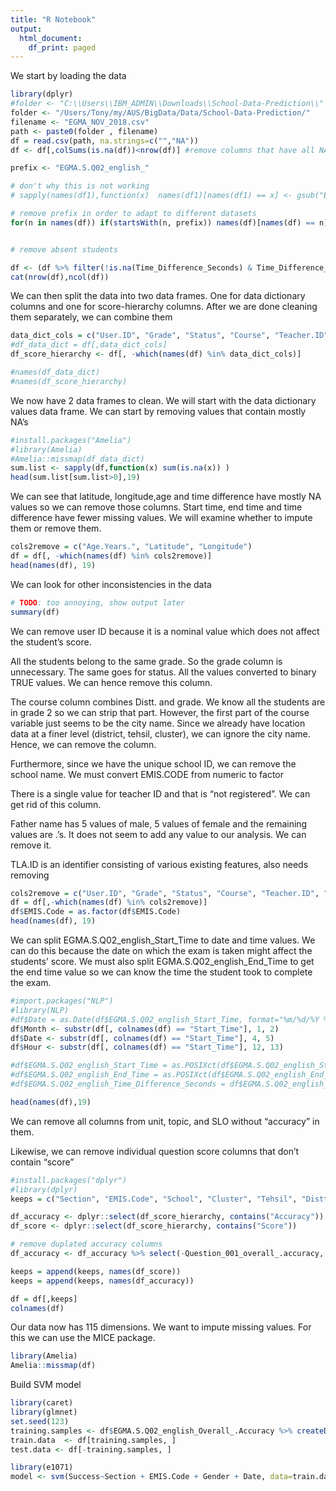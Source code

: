 ---
title: "R Notebook"
output:
  html_document:
    df_print: paged
---

We start by loading the data
```{r}
library(dplyr)
#folder <- "C:\\Users\\IBM_ADMIN\\Downloads\\School-Data-Prediction\\"
folder <- "/Users/Tony/my/AUS/BigData/Data/School-Data-Prediction/"
filename <- "EGMA_NOV_2018.csv"
path <- paste0(folder , filename)
df = read.csv(path, na.strings=c("","NA"))
df <- df[,colSums(is.na(df))<nrow(df)] #remove columns that have all NA's

prefix <- "EGMA.S.Q02_english_"

# don't why this is not working
# sapply(names(df1),function(x)  names(df1)[names(df1) == x] <- gsub("EGMA.S.Q02_english_", "", x))

# remove prefix in order to adapt to different datasets
for(n in names(df)) if(startsWith(n, prefix)) names(df)[names(df) == n] <- gsub(prefix, "", n)


# remove absent students

df <- (df %>% filter(!is.na(Time_Difference_Seconds) & Time_Difference_Seconds > 0))
cat(nrow(df),ncol(df))
```

We can then split the data into two data frames. One for data dictionary columns and one for score-hierarchy columns. After we are done cleaning them separately, we can combine them
```{r}

data_dict_cols = c("User.ID", "Grade", "Status", "Course", "Teacher.ID", "School", "EMIS.Code", "TLA.ID", "Cluster", "Tehsil", "Distt.", "Father.Name", "Age.Years.", "Gender", "Section", "Start_Time","End_Time", "Time_Difference_Seconds", "Latitude", "Longitude")
#df_data_dict = df[,data_dict_cols]  
df_score_hierarchy <- df[, -which(names(df) %in% data_dict_cols)]

#names(df_data_dict)
#names(df_score_hierarchy)

```

We now have 2 data frames to clean. We will start with the data dictionary values data frame. We can start by removing values that contain mostly NA's
```{r}
#install.packages("Amelia")
#library(Amelia)
#Amelia::missmap(df_data_dict)
sum.list <- sapply(df,function(x) sum(is.na(x)) )
head(sum.list[sum.list>0],19)
```
We can see that latitude, longitude,age and time difference have mostly NA values so we can remove those columns. Start time, end time and time difference have fewer missing values. We will examine whether to impute them or remove them.
```{r}
cols2remove = c("Age.Years.", "Latitude", "Longitude")
df = df[, -which(names(df) %in% cols2remove)]
head(names(df), 19)
```
We can look for other inconsistencies in the data
```{r include=FALSE}
# TODO: too annoying, show output later
summary(df)
```
We can remove user ID because it is a nominal value which does not affect the student's score.

All the students belong to the same grade. So the grade column is unnecessary. The same goes for status. All the values converted to binary TRUE values. We can hence remove this column.

The course column combines Distt. and grade. We know all the students are in grade 2 so we can strip that part. However, the first part of the course variable just seems to be the city name. Since we already have location data at a finer level (district, tehsil, cluster), we can ignore the city name. Hence, we can remove the column.

Furthermore, since we have the unique school ID, we can remove the school name. We must convert EMIS.CODE from numeric to factor


There is a single value for teacher ID and that is "not registered". We can get rid of this column.

Father name has 5 values of male, 5 values of female and the remaining values are .'s. It does not seem to add any value to our analysis. We can remove it.

TLA.ID is an identifier consisting of various existing features, also needs removing

```{r}
cols2remove = c("User.ID", "Grade", "Status", "Course", "Teacher.ID", "Father.Name", "TLA.ID")
df = df[,-which(names(df) %in% cols2remove)]
df$EMIS.Code = as.factor(df$EMIS.Code)
head(names(df), 19)
```
We can split EGMA.S.Q02_english_Start_Time to date and time values. We can do this because the date on which the exam is taken might affect the students' score. We must also split EGMA.S.Q02_english_End_Time to get the end time value so we can know the time the student took to complete the exam. 
```{r}
#import.packages("NLP")
#library(NLP)
#df$Date = as.Date(df$EGMA.S.Q02_english_Start_Time, format="%m/%d/%Y %H:%M:%S")
df$Month <- substr(df[, colnames(df) == "Start_Time"], 1, 2)
df$Date <- substr(df[, colnames(df) == "Start_Time"], 4, 5)
df$Hour <- substr(df[, colnames(df) == "Start_Time"], 12, 13)

#df$EGMA.S.Q02_english_Start_Time = as.POSIXct(df$EGMA.S.Q02_english_Start_Time, format="%m/%d/%Y %H:%M:%S")
#df$EGMA.S.Q02_english_End_Time = as.POSIXct(df$EGMA.S.Q02_english_End_Time, format="%m/%d/%Y %H:%M:%S")
#df$EGMA.S.Q02_english_Time_Difference_Seconds = df$EGMA.S.Q02_english_End_Time - df$EGMA.S.Q02_english_Start_Time 

```

```{r}
head(names(df),19)
```

We can remove all columns from unit, topic, and SLO without "accuracy" in them.

Likewise, we can remove individual question score columns that don't contain "score"
```{r}
#install.packages("dplyr")
#library(dplyr)
keeps = c("Section", "EMIS.Code", "School", "Cluster", "Tehsil", "Distt.", "Gender", "Time_Difference_Seconds", "Overall_.Accuracy","Month", "Date", "Hour")

df_accuracy <- dplyr::select(df_score_hierarchy, contains("Accuracy"))
df_score <- dplyr::select(df_score_hierarchy, contains("Score"))

# remove duplated accuracy columns
df_accuracy <- df_accuracy %>% select(-Question_001_overall_.accuracy, -Question_002_overall_.accuracy, -Question_003_overall_.accuracy, -Overall_.Accuracy)

keeps = append(keeps, names(df_score))
keeps = append(keeps, names(df_accuracy))

df = df[,keeps] 
colnames(df)
```


Our data now has 115 dimensions. We want to impute missing values. For this we can use the MICE package.

```{r}
library(Amelia)
Amelia::missmap(df)
```


Build SVM model

```{r}
library(caret)
library(glmnet)
set.seed(123)
training.samples <- df$EGMA.S.Q02_english_Overall_.Accuracy %>% createDataPartition(p = 0.8, list = FALSE)
train.data  <- df[training.samples, ]
test.data <- df[-training.samples, ]

```


```{r}
library(e1071)
model <- svm(Success~Section + EMIS.Code + Gender + Date, data=train.data, probability=TRUE,scale=TRUE)
```


